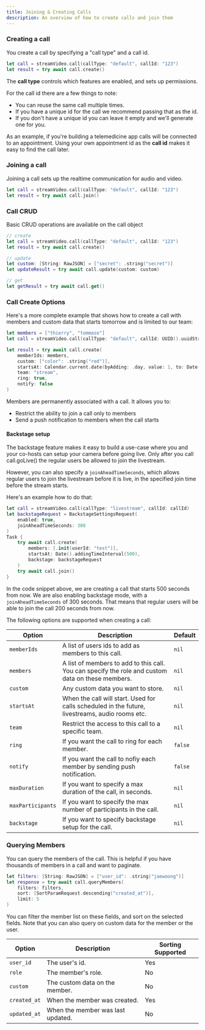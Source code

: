 ```yaml
---
title: Joining & Creating Calls
description: An overview of how to create calls and join them
---
```


### Creating a call

You create a call by specifying a "call type" and a call id.

```swift
let call = streamVideo.call(callType: "default", callId: "123")
let result = try await call.create()
```

The **call type** controls which features are enabled, and sets up permissions.

For the call id there are a few things to note:

- You can reuse the same call multiple times.
- If you have a unique id for the call we recommend passing that as the id.
- If you don't have a unique id you can leave it empty and we'll generate one for you.

As an example, if you're building a telemedicine app calls will be connected to an appointment. Using your own appointment id as the **call id** makes it easy to find the call later.

### Joining a call

Joining a call sets up the realtime communication for audio and video.

```swift
let call = streamVideo.call(callType: "default", callId: "123")
let result = try await call.join()
```

### Call CRUD

Basic CRUD operations are available on the call object

```swift
// create
let call = streamVideo.call(callType: "default", callId: "123")
let result = try await call.create()

// update
let custom: [String: RawJSON] = ["secret": .string("secret")]
let updateResult = try await call.update(custom: custom)

// get
let getResult = try await call.get()
```

### Call Create Options

Here's a more complete example that shows how to create a call with members and custom data that starts tomorrow and is limited to our team:

```swift
let members = ["thierry", "tommaso"]
let call = streamVideo.call(callType: "default", callId: UUID().uuidString)

let result = try await call.create(
    memberIds: members, 
    custom: ["color": .string("red")], 
    startsAt: Calendar.current.date(byAdding: .day, value: 1, to: Date()),
    team: "stream",
    ring: true,
    notify: false
)
```

Members are permanently associated with a call. It allows you to:

- Restrict the ability to join a call only to members
- Send a push notification to members when the call starts

#### Backstage setup

The backstage feature makes it easy to build a use-case where you and your co-hosts can setup your camera before going live. Only after you call call.goLive() the regular users be allowed to join the livestream.

However, you can also specify a `joinAheadTimeSeconds`, which allows regular users to join the livestream before it is live, in the specified join time before the stream starts.

Here's an example how to do that:

```swift
let call = streamVideo.call(callType: "livestream", callId: callId)
let backstageRequest = BackstageSettingsRequest(
    enabled: true,
    joinAheadTimeSeconds: 300
)
Task {
	try await call.create(
		members: [.init(userId: "test")],
		startsAt: Date().addingTimeInterval(500),
		backstage: backstageRequest
	)
    try await call.join()
}
```

In the code snippet above, we are creating a call that starts 500 seconds from now. We are also enabling backstage mode, with a `joinAheadTimeSeconds` of 300 seconds. That means that regular users will be able to join the call 200 seconds from now.

The following options are supported when creating a call:

| Option | Description | Default |
| ------ | ----------- | ------- |
| `memberIds` | A list of users ids to add as members to this call. | `nil` |
| `members` | A list of members to add to this call. You can specify the role and custom data on these members. | `nil` |
| `custom` | Any custom data you want to store. | `nil` |
| `startsAt` | When the call will start. Used for calls scheduled in the future, livestreams, audio rooms etc. | `nil` |
| `team` | Restrict the access to this call to a specific team. | `nil` |
| `ring` | If you want the call to ring for each member. | `false` |
| `notify` | If you want the call to nofiy each member by sending push notification. | `false` |
| `maxDuration` | If you want to specify a max duration of the call, in seconds. | `nil` |
| `maxParticipants` | If you want to specify the max number of participants in the call. | `nil` |
| `backstage` | If you want to specify backstage setup for the call. | `nil` |

### Querying Members

You can query the members of the call. This is helpful if you have thousands of members in a call and want to paginate.

```swift
let filters: [String: RawJSON] = ["user_id": .string("jaewoong")]
let response = try await call.queryMembers(
    filters: filters,
    sort: [SortParamRequest.descending("created_at")],
    limit: 5
)
```

You can filter the member list on these fields, and sort on the selected fields. Note that you can also query on custom data for the member or the user.

| Option | Description | Sorting Supported |
| ------ | ----------- | ------- |
| `user_id` | The user's id. | Yes |
| `role` | The member's role. | No |
| `custom` | The custom data on the member. | No |
| `created_at` | When the member was created. | Yes |
| `updated_at` | When the member was last updated. | No |